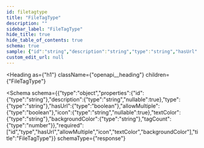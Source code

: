 ```yaml
---
id: filetagtype
title: "FileTagType"
description: ""
sidebar_label: "FileTagType"
hide_title: true
hide_table_of_contents: true
schema: true
sample: {"id":"string","description":"string","type":"string","hasUrl":true,"allowMultiple":true,"icon":"string","textColor":"string","backgroundColor":"string","tagCount":0}
custom_edit_url: null
---
```



<Heading
  as={"h1"}
  className={"openapi__heading"}
  children={"FileTagType"}
>
</Heading>





<Schema
  schema={{"type":"object","properties":{"id":{"type":"string"},"description":{"type":"string","nullable":true},"type":{"type":"string"},"hasUrl":{"type":"boolean"},"allowMultiple":{"type":"boolean"},"icon":{"type":"string","nullable":true},"textColor":{"type":"string"},"backgroundColor":{"type":"string"},"tagCount":{"type":"number"}},"required":["id","type","hasUrl","allowMultiple","icon","textColor","backgroundColor"],"title":"FileTagType"}}
  schemaType={"response"}
>
  
</Schema>
            